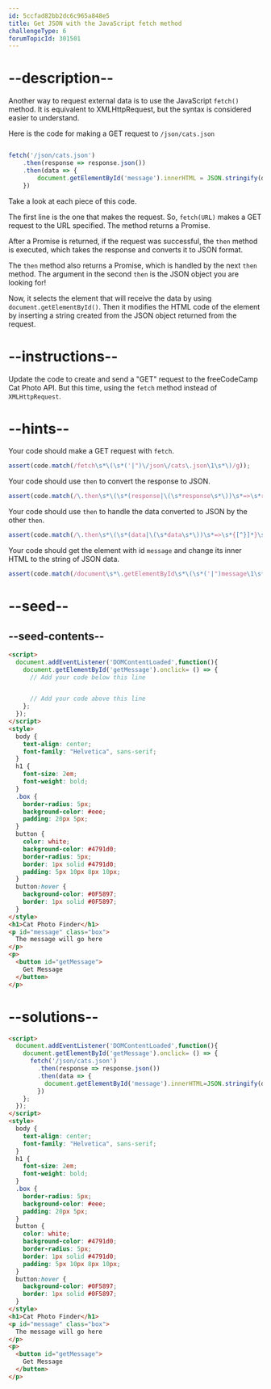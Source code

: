 ```yaml
---
id: 5ccfad82bb2dc6c965a848e5
title: Get JSON with the JavaScript fetch method
challengeType: 6
forumTopicId: 301501
---
```


# --description--

Another way to request external data is to use the JavaScript `fetch()` method. It is equivalent to XMLHttpRequest, but the syntax is considered easier to understand.

Here is the code for making a GET request to `/json/cats.json`

```js

fetch('/json/cats.json')
	.then(response => response.json())
	.then(data => {
		document.getElementById('message').innerHTML = JSON.stringify(data);
	})

```

Take a look at each piece of this code.

The first line is the one that makes the request. So, `fetch(URL)` makes a GET request to the URL specified. The method returns a Promise.

After a Promise is returned, if the request was successful, the `then` method is executed, which takes the response and converts it to JSON format.

The `then` method also returns a Promise, which is handled by the next `then` method. The argument in the second `then` is the JSON object you are looking for!

Now, it selects the element that will receive the data by using `document.getElementById()`. Then it modifies the HTML code of the element by inserting a string created from the JSON object returned from the request.

# --instructions--

Update the code to create and send a "GET" request to the freeCodeCamp Cat Photo API. But this time, using the `fetch` method instead of `XMLHttpRequest`.

# --hints--

Your code should make a GET request with `fetch`.

```js
assert(code.match(/fetch\s*\(\s*('|")\/json\/cats\.json\1\s*\)/g));
```

Your code should use `then` to convert the response to JSON.

```js
assert(code.match(/\.then\s*\(\s*(response|\(\s*response\s*\))\s*=>\s*response\s*\.json\s*\(\s*\)\s*\)/g))
```

Your code should use `then` to handle the data converted to JSON by the other `then`.

```js
assert(code.match(/\.then\s*\(\s*(data|\(\s*data\s*\))\s*=>\s*{[^}]*}\s*\)/g))
```

Your code should get the element with id `message` and change its inner HTML to the string of JSON data.

```js
assert(code.match(/document\s*\.getElementById\s*\(\s*('|")message\1\s*\)\s*\.innerHTML\s*=\s*JSON\s*\.\s*stringify\s*\(\s*data\s*\)/g));
```

# --seed--

## --seed-contents--

```html
<script>
  document.addEventListener('DOMContentLoaded',function(){
    document.getElementById('getMessage').onclick= () => {
      // Add your code below this line


      // Add your code above this line
    };
  });
</script>
<style>
  body {
    text-align: center;
    font-family: "Helvetica", sans-serif;
  }
  h1 {
    font-size: 2em;
    font-weight: bold;
  }
  .box {
    border-radius: 5px;
    background-color: #eee;
    padding: 20px 5px;
  }
  button {
    color: white;
    background-color: #4791d0;
    border-radius: 5px;
    border: 1px solid #4791d0;
    padding: 5px 10px 8px 10px;
  }
  button:hover {
    background-color: #0F5897;
    border: 1px solid #0F5897;
  }
</style>
<h1>Cat Photo Finder</h1>
<p id="message" class="box">
  The message will go here
</p>
<p>
  <button id="getMessage">
    Get Message
  </button>
</p>
```

# --solutions--

```html
<script>
  document.addEventListener('DOMContentLoaded',function(){
    document.getElementById('getMessage').onclick= () => {
      fetch('/json/cats.json')
        .then(response => response.json())
        .then(data => {
          document.getElementById('message').innerHTML=JSON.stringify(data);
        })
    };
  });
</script>
<style>
  body {
    text-align: center;
    font-family: "Helvetica", sans-serif;
  }
  h1 {
    font-size: 2em;
    font-weight: bold;
  }
  .box {
    border-radius: 5px;
    background-color: #eee;
    padding: 20px 5px;
  }
  button {
    color: white;
    background-color: #4791d0;
    border-radius: 5px;
    border: 1px solid #4791d0;
    padding: 5px 10px 8px 10px;
  }
  button:hover {
    background-color: #0F5897;
    border: 1px solid #0F5897;
  }
</style>
<h1>Cat Photo Finder</h1>
<p id="message" class="box">
  The message will go here
</p>
<p>
  <button id="getMessage">
    Get Message
  </button>
</p>
```
